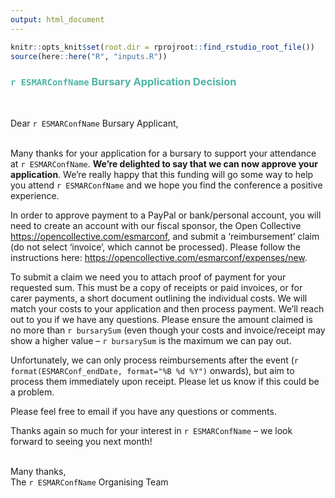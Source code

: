 ```yaml
---
output: html_document
---
```

``` r
knitr::opts_knit$set(root.dir = rprojroot::find_rstudio_root_file())
source(here::here("R", "inputs.R"))
```
### <span style="color: #4fb4a8;">`r ESMARConfName` Bursary Application Decision</span>  
<br>

Dear `r ESMARConfName` Bursary Applicant,  
<br>

Many thanks for your application for a bursary to support your attendance at `r ESMARConfName`. <b>We’re delighted to say that we can now approve your application</b>. We’re really happy that this funding will go some way to help you attend `r ESMARConfName` and we hope you find the conference a positive experience.  

In order to approve payment to a PayPal or bank/personal account, you will need to create an account with our fiscal sponsor, the Open Collective <a href="https://opencollective.com/esmarconf">https://opencollective.com/esmarconf</a>, and submit a ‘reimbursement’ claim (do not select ‘invoice’, which cannot be processed). Please follow the instructions here: <a href="https://opencollective.com/esmarconf/expenses/new">https://opencollective.com/esmarconf/expenses/new</a>.

To submit a claim we need you to attach proof of payment for your requested sum. This must be a copy of receipts or paid invoices, or for carer payments, a short document outlining the individual costs. We will match your costs to your application and then process payment. We’ll reach out to you if we have any questions. Please ensure the amount claimed is no more than `r bursarySum` (even though your costs and invoice/receipt may show a higher value – `r bursarySum` is the maximum we can pay out.  

Unfortunately, we can only process reimbursements after the event (`r format(ESMARConf_endDate, format="%B %d %Y")` onwards), but aim to process them immediately upon receipt. Please let us know if this could be a problem.  

Please feel free to email if you have any questions or comments.  

Thanks again so much for your interest in `r ESMARConfName` – we look forward to seeing you next month!  
<br>

Many thanks,  
The `r ESMARConfName` Organising Team